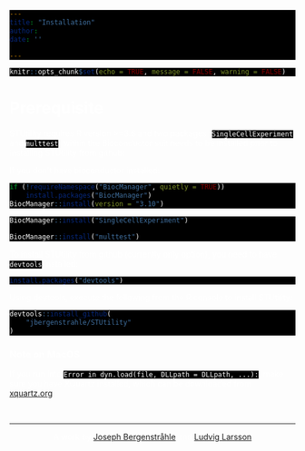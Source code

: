 ```yaml
---
title: "Installation"
author:
date: ''

---
```


<style type="text/css">
div.main-container {
  background-color: #000000 !important;
  max-width: 1400px;
  margin-left: auto;
  margin-right: auto;
}
</style>
<style>
#TOC {
  background: url("https://www.spatialresearch.org/wp-content/uploads/2019/09/str-logo-spatial_research_3@2x.png");
  background-size: contain;
  padding-top: 100px !important;
  background-repeat: no-repeat;
  op: 5%;
  opacity: 0.8;
  width: 500px;
  color: white;
  border-color: #000000 !important;
}
</style>

<style> code, pre{
  background-color: #000000 !important;
  color: white !important;
}
</style>
<style> 
body {
  color: white
}
</style>




```r
knitr::opts_chunk$set(echo = TRUE, message = FALSE, warning = FALSE)
```

# Prerequisite

STUtility requires R version >=3.6 and two packages (`SingleCellExperiment` and `multtest`) within the Bioconductor suit needs to be installed prior to installing STUtility from github:

If you don't have bioconductor installed:
```r
if (!requireNamespace("BiocManager", quietly = TRUE))
    install.packages("BiocManager")
BiocManager::install(version = "3.10")
```

```r

BiocManager::install("SingleCellExperiment")

BiocManager::install("multtest")
```

To install STUtility from github (currently only option), you need to have `devtools` installed:

```r

install.packages("devtools")
```

Using devtools, execute the following from the R console to install STUtility:
<br>
```r

devtools::install_github(
    "jbergenstrahle/STUtility"
)

```


### Note on MacOS

If you run into `Error in dyn.load(file, DLLpath = DLLpath, ...):`, make sure you have XQuartz installed, which can be downloaded from [xquartz.org](https://www.xquartz.org/)

&nbsp;
<hr />
<p style="text-align: center;">A work by <a href="j.bergenstrahle@scilifelab.se">Joseph Bergenstråhle</a> and <a href="ludvig.larsson@scilifelab.se">Ludvig Larsson</a></p>

<!-- Add icon library -->
<link rel="stylesheet" href="https://cdnjs.cloudflare.com/ajax/libs/font-awesome/4.7.0/css/font-awesome.min.css">

<!-- Add font awesome icons -->
<p style="text-align: center;">
    <a href="https://www.spatialresearch.org" class="fa fa-beer"></a>
</p>

&nbsp;
